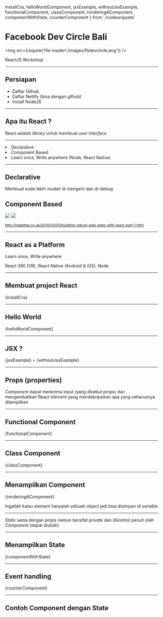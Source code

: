 
  installCra,
  helloWorldComponent,
  jsxExample,
  withoutJsxExample,
  functionalComponent,
  classComponent,
  renderingAComponent,
  componentWithState,
  counterComponent
} from './codesnippets'

<Head>
  <title>DevCBali Workshop</title>
</Head>


# Facebook Dev Circle Bali

<img src={require('file-loader!./images/fbdevcircle.png')} />

ReactJS Workshop

---

## Persiapan

- Daftar Github
- Daftar Netlify (bisa dengan github)
- Install NodeJS

---

## Apa itu React ?

React adalah *library* untuk membuat *user interface*

---

<Appear>
  <li>Declarative</li>
  <li>Component Based</li>
  <li>Learn once, Write anywhere (Node, React Native)</li>
</Appear>

---

## Declarative

Membuat kode lebih mudah di mengerti dan di-debug

## Component Based

<ComponentBasedContent>
<img src="https://www.maketea.co.uk/images/2014-03-05-robust-web-apps-with-react-part-1/wireframe.png" style={{maxHeight: 400, width: 'auto', height: 'auto', padding: 20 }} />
<img src="https://www.maketea.co.uk/images/2014-03-05-robust-web-apps-with-react-part-1/wireframe_deconstructed.png" style={{maxHeight: 400, width: 'auto', height: 'auto', padding: 20}} />
</ComponentBasedContent>

<small><a target="_blank" href="http://maketea.co.uk/2014/03/05/building-robust-web-apps-with-react-part-1.html">http://maketea.co.uk/2014/03/05/building-robust-web-apps-with-react-part-1.html</a></small>

---

## React as a Platform

Learn once, Write anywhere

React 360 (VR), React Native (Android & iOS), Node

---

## Membuat project React

<CodeBlock language="shell">
{installCra}
</CodeBlock>

---


## Hello World

<CodeBlock language="jsx">
{helloWorldComponent}
</CodeBlock>

---

## JSX ?
<CodeBlock language="jsx" fontSize="24px">
{jsxExample}
</CodeBlock>
=
<CodeBlock language="jsx" fontSize="24px">
{withoutJsxExample}
</CodeBlock>

---

## Props (properties)

*Component* dapat menerima input (yang disebut props) dan mengembalikan React element yang mendekripsikan apa yang seharusnya ditampilkan

---

## Functional Component

<CodeBlock language="jsx">
{functionalComponent}
</CodeBlock>

---

## Class Component

<CodeBlock language="jsx">
{classComponent}
</CodeBlock>

---

## Menampilkan Component

<CodeBlock language="jsx">
{renderingAComponent}
</CodeBlock>

Ingatlah kalau element hanyalah sebuah object jadi bisa disimpan di variable

---

*State* sama dengan *props* namun bersifat *private* dan dikontrol penuh oleh *Component* (dapat diubah)

---

## Menampilkan State

<CodeBlock language="jsx">
{componentWithState}
</CodeBlock>

---

## Event handling

<CodeBlock language="jsx" fontSize="18px">
{counterComponent}
</CodeBlock>

---

## Contoh Component dengan State

<Counter />
